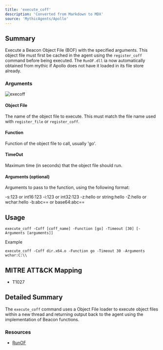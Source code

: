 ```yaml
---
title: 'execute_coff'
description: 'Converted from Markdown to MDX'
source: 'MythicAgents/Apollo'
---
```



## Summary

Execute a Beacon Object File (BOF) with the specified arguments. This object file must first be cached in the agent using the `register_coff` command before being executed.
The `RunOF.dll` ia now automatically obtained from mythic if Apollo does not have it loaded in its file store already. 

### Arguments

![execoff](../images/execute_coff.png)

#### Object File
The name of the object file to execute. This must match the file name used with `register_file` or `register_coff`.

#### Function
Function of the object file to call, usually 'go'.

#### TimeOut
Maximum time (in seconds) that the object file should run.

#### Arguments (optional)
Arguments to pass to the function, using the following format:

-s:123 or int16:123
-i:123 or int32:123
-z:hello or string:hello
-Z:hello or wchar:hello
-b:abc== or base64:abc==

## Usage
```
execute_coff -Coff [coff_name] -Function [go] -Timeout [30] [-Arguments [arguments]]
```

Example
```
execute_coff -Coff dir.x64.o -Function go -Timeout 30 -Arguments wchar:C:\\
```

## MITRE ATT&CK Mapping

- T1027

## Detailed Summary
The `execute_coff` command uses a Object File loader to execute object files within a new thread and returning output back to the agent using the implementation of Beacon functions.

### Resources
- [RunOF](https://github.com/nettitude/RunOF)
